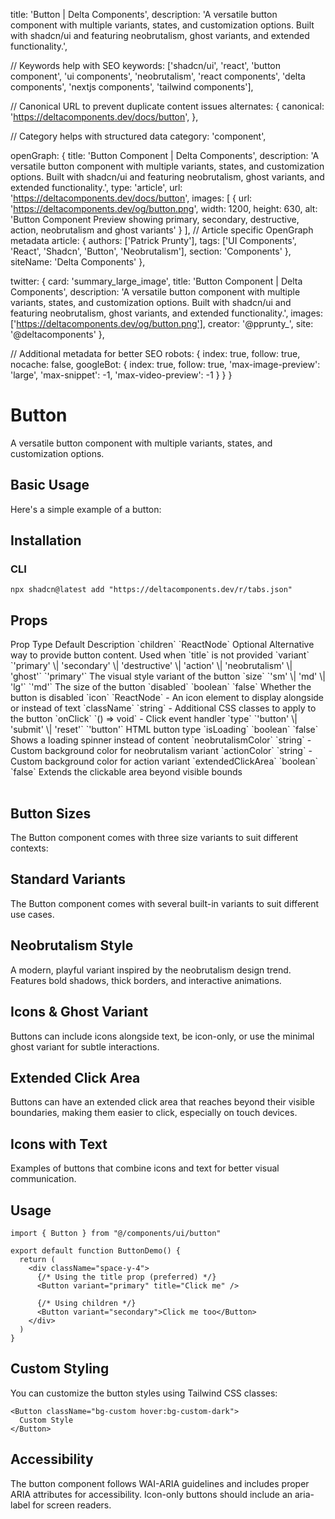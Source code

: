   title: 'Button | Delta Components',
  description: 'A versatile button component with multiple variants, states, and customization options. Built with shadcn/ui and featuring neobrutalism, ghost variants, and extended functionality.',

  // Keywords help with SEO
  keywords: ['shadcn/ui', 'react', 'button component', 'ui components', 'neobrutalism', 'react components', 'delta components', 'nextjs components', 'tailwind components'],

  // Canonical URL to prevent duplicate content issues
  alternates: {
    canonical: 'https://deltacomponents.dev/docs/button',
  },

  // Category helps with structured data
  category: 'component',

  openGraph: {
    title: 'Button Component | Delta Components',
    description: 'A versatile button component with multiple variants, states, and customization options. Built with shadcn/ui and featuring neobrutalism, ghost variants, and extended functionality.',
    type: 'article',
    url: 'https://deltacomponents.dev/docs/button',
    images: [
      {
        url: 'https://deltacomponents.dev/og/button.png',
        width: 1200,
        height: 630,
        alt: 'Button Component Preview showing primary, secondary, destructive, action, neobrutalism and ghost variants'
      }
    ],
    // Article specific OpenGraph metadata
    article: {
      authors: ['Patrick Prunty'],
      tags: ['UI Components', 'React', 'Shadcn', 'Button', 'Neobrutalism'],
      section: 'Components'
    },
    siteName: 'Delta Components'
  },

  twitter: {
    card: 'summary_large_image',
    title: 'Button Component | Delta Components',
    description: 'A versatile button component with multiple variants, states, and customization options. Built with shadcn/ui and featuring neobrutalism, ghost variants, and extended functionality.',
    images: ['https://deltacomponents.dev/og/button.png'],
    creator: '@pprunty_',
    site: '@deltacomponents'
  },

  // Additional metadata for better SEO
  robots: {
    index: true,
    follow: true,
    nocache: false,
    googleBot: {
      index: true,
      follow: true,
      'max-image-preview': 'large',
      'max-snippet': -1,
      'max-video-preview': -1
    }
  }
}

# Button

A versatile button component with multiple variants, states, and customization options.

## Basic Usage

Here's a simple example of a button:

<ComponentTabs name="button-basic" />

## Installation

### CLI

```shell
npx shadcn@latest add "https://deltacomponents.dev/r/tabs.json"
```

## Props

<Table>
  <TableHeader>
    <TableRow>
      <TableHead>Prop</TableHead>
      <TableHead>Type</TableHead>
      <TableHead>Default</TableHead>
      <TableHead>Description</TableHead>
    </TableRow>
  </TableHeader>
  <TableBody>
    <TableRow>
      <TableCell>`children`</TableCell>
      <TableCell>`ReactNode`</TableCell>
      <TableCell>Optional</TableCell>
      <TableCell>Alternative way to provide button content. Used when `title` is not provided</TableCell>
    </TableRow>
    <TableRow>
      <TableCell>`variant`</TableCell>
      <TableCell>`'primary' \| 'secondary' \| 'destructive' \| 'action' \| 'neobrutalism' \| 'ghost'`</TableCell>
      <TableCell>`'primary'`</TableCell>
      <TableCell>The visual style variant of the button</TableCell>
    </TableRow>
    <TableRow>
      <TableCell>`size`</TableCell>
      <TableCell>`'sm' \| 'md' \| 'lg'`</TableCell>
      <TableCell>`'md'`</TableCell>
      <TableCell>The size of the button</TableCell>
    </TableRow>
    <TableRow>
      <TableCell>`disabled`</TableCell>
      <TableCell>`boolean`</TableCell>
      <TableCell>`false`</TableCell>
      <TableCell>Whether the button is disabled</TableCell>
    </TableRow>
    <TableRow>
      <TableCell>`icon`</TableCell>
      <TableCell>`ReactNode`</TableCell>
      <TableCell>-</TableCell>
      <TableCell>An icon element to display alongside or instead of text</TableCell>
    </TableRow>
    <TableRow>
      <TableCell>`className`</TableCell>
      <TableCell>`string`</TableCell>
      <TableCell>-</TableCell>
      <TableCell>Additional CSS classes to apply to the button</TableCell>
    </TableRow>
    <TableRow>
      <TableCell>`onClick`</TableCell>
      <TableCell>`() => void`</TableCell>
      <TableCell>-</TableCell>
      <TableCell>Click event handler</TableCell>
    </TableRow>
    <TableRow>
      <TableCell>`type`</TableCell>
      <TableCell>`'button' \| 'submit' \| 'reset'`</TableCell>
      <TableCell>`'button'`</TableCell>
      <TableCell>HTML button type</TableCell>
    </TableRow>
    <TableRow>
      <TableCell>`isLoading`</TableCell>
      <TableCell>`boolean`</TableCell>
      <TableCell>`false`</TableCell>
      <TableCell>Shows a loading spinner instead of content</TableCell>
    </TableRow>
    <TableRow>
      <TableCell>`neobrutalismColor`</TableCell>
      <TableCell>`string`</TableCell>
      <TableCell>-</TableCell>
      <TableCell>Custom background color for neobrutalism variant</TableCell>
    </TableRow>
    <TableRow>
      <TableCell>`actionColor`</TableCell>
      <TableCell>`string`</TableCell>
      <TableCell>-</TableCell>
      <TableCell>Custom background color for action variant</TableCell>
    </TableRow>
    <TableRow>
      <TableCell>`extendedClickArea`</TableCell>
      <TableCell>`boolean`</TableCell>
      <TableCell>`false`</TableCell>
      <TableCell>Extends the clickable area beyond visible bounds</TableCell>
    </TableRow>
  </TableBody>
</Table>

## Button Sizes

The Button component comes with three size variants to suit different contexts:

<ComponentTabs name="button-sizes" />

## Standard Variants

The Button component comes with several built-in variants to suit different use cases.

<ComponentTabs name="button-variants" />

## Neobrutalism Style

A modern, playful variant inspired by the neobrutalism design trend. Features bold shadows, thick borders, and interactive animations.

<ComponentTabs name="button-neobrutalism" />

## Icons & Ghost Variant

Buttons can include icons alongside text, be icon-only, or use the minimal ghost variant for subtle interactions.

<ComponentTabs name="button-icon-only" />

## Extended Click Area

Buttons can have an extended click area that reaches beyond their visible boundaries, making them easier to click, especially on touch devices.

<ComponentTabs name="button-extended-click" />

## Icons with Text

Examples of buttons that combine icons and text for better visual communication.

<ComponentTabs name="button-icons" />

## Usage

```tsx
import { Button } from "@/components/ui/button"

export default function ButtonDemo() {
  return (
    <div className="space-y-4">
      {/* Using the title prop (preferred) */}
      <Button variant="primary" title="Click me" />
      
      {/* Using children */}
      <Button variant="secondary">Click me too</Button>
    </div>
  )
}
```

## Custom Styling

You can customize the button styles using Tailwind CSS classes:

```tsx
<Button className="bg-custom hover:bg-custom-dark">
  Custom Style
</Button>
```

## Accessibility

The button component follows WAI-ARIA guidelines and includes proper ARIA attributes for accessibility. Icon-only buttons should include an aria-label for screen readers. 